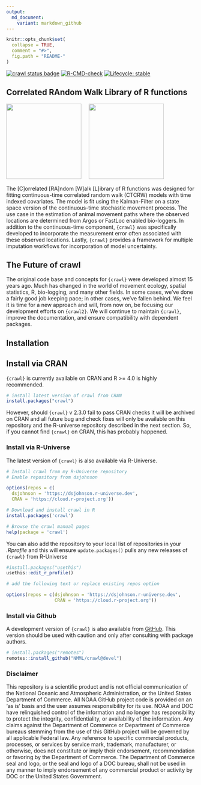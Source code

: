 ```yaml
---
output:
  md_document:
    variant: markdown_github
---
```


<!-- README.md is generated from README.Rmd. Please edit that file -->

```r
knitr::opts_chunk$set(
  collapse = TRUE,
  comment = "#>",
  fig.path = "README-"
)
```

<!-- badges: start -->
[![crawl status badge](https://dsjohnson.r-universe.dev/badges/crawl)](https://dsjohnson.r-universe.dev)
[![R-CMD-check](https://github.com/NMML/crawl/workflows/R-CMD-check/badge.svg)](https://github.com/NMML/crawl/actions)
[![Lifecycle: stable](https://img.shields.io/badge/lifecycle-stable-green.svg)](https://lifecycle.r-lib.org/articles/stages.html#stable)
<!-- badges: end -->

## Correlated RAndom Walk Library of R functions
<p float="left">
  <img src="hex_sticker/crawl.png" height="200"/> 
  &nbsp; &nbsp;
  <img src="hex_sticker/noaa.png" height="200"/>
</p>


The [C]orrelated [RA]ndom [W]alk [L]ibrary of R functions was designed for fitting 
continuous-time correlated random walk (CTCRW) models with time indexed 
covariates. The model is fit using the Kalman-Filter on a state space version of 
the continuous-time stochastic movement process. The use case in the estimation
of animal movement paths where the observed locations are determined from
Argos or FastLoc enabled bio-loggers. In addition to the continuous-time
component, `{crawl}` was specifically developed to incorporate the measurement
error often associated with these observed locations. Lastly, `{crawl}` 
provides a framework for multiple imputation workflows for incorporation of
model uncertainty.

## The Future of crawl

The original code base and concepts for `{crawl}` were developed almost 15 years
ago. Much has changed in the world of movement ecology, spatial statistics,
R, bio-logging, and many other fields. In some cases, we've done a fairly good
job keeping pace; in other cases, we've fallen behind. We feel it is time for
a new approach and will, from now on, be focusing our development efforts on
`{crawl2}`. We will continue to maintain `{crawl}`, improve the documentation,
and ensure compatibility with dependent packages.

## Installation

## Install via CRAN

`{crawl}` is currently available on CRAN and R >= 4.0 is highly recommended. 

```r
# install latest version of crawl from CRAN
install.packages("crawl")
```

However, should `{crawl}` v 2.3.0 fail to pass CRAN checks it will be archived 
on CRAN and all future bug and check fixes will only be available on this 
repository and the R-universe repository described in the next section. So, if 
you cannot find `{crawl}` on CRAN, this has probably happened. 


### Install via R-Universe

The latest version of `{crawl}` is also available via R-Universe.

```r
# Install crawl from my R-Universe repository
# Enable repository from dsjohnson

options(repos = c(
  dsjohnson = 'https://dsjohnson.r-universe.dev',
  CRAN = 'https://cloud.r-project.org'))

# Download and install crawl in R
install.packages('crawl')

# Browse the crawl manual pages
help(package = 'crawl')
```

You can also add the repository to your local list of repositories in your
*.Rprofile* and this will ensure `update.packages()` pulls any new releases
of `{crawl}` from R-Universe

```r
#install.packages("usethis")
usethis::edit_r_profile()

# add the following text or replace existing repos option

options(repos = c(dsjohnson = 'https://dsjohnson.r-universe.dev',
                  CRAN = 'https://cloud.r-project.org'))
```

### Install via Github

A development version  of `{crawl}` is also available from
[GitHub](https://github.com/NMML/crawl). This version should be used with 
caution and only after consulting with package authors.

```r
# install.packages("remotes")
remotes::install_github("NMML/crawl@devel")
```

### Disclaimer
This repository is a scientific product and is not official communication of the
National Oceanic and Atmospheric Administration, or the United States Department
of Commerce. All NOAA GitHub project code is provided on an ‘as is’ basis and
the user assumes responsibility for its use. NOAA and DOC have relinquished
control of the information and no longer has responsibility to protect the
integrity, confidentiality, or availability of the information. Any claims
against the Department of Commerce or Department of Commerce bureaus stemming
from the use of this GitHub project will be governed by all applicable Federal
law. Any reference to specific commercial products, processes, or services by
service mark, trademark, manufacturer, or otherwise, does not constitute or
imply their endorsement, recommendation or favoring by the Department of
Commerce. The Department of Commerce seal and logo, or the seal and logo of a
DOC bureau, shall not be used in any manner to imply endorsement of any
commercial product or activity by DOC or the United States Government.
